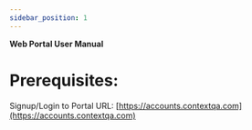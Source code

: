 ```yaml
---
sidebar_position: 1
---
```


**Web Portal User Manual**

# Prerequisites:

Signup/Login to Portal URL: [https://accounts.contextqa.com](https://accounts.contextqa.com) 